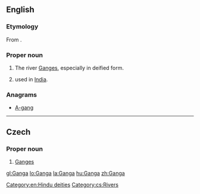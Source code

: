 ==English==
{{wikipedia|Ganga in Hinduism}}

===Etymology===
From {{etyl|sa|en}} {{term|sc=Deva|गङ्गा|tr=gáṅgā|lang=sa}}.

===Proper noun===
{{en-proper noun}}

# {{Hinduism}} The river [[Ganges]], especially in deified form.
# {{given name|female|from=Sanskrit}} used in [[India]].

===Anagrams===
* [[A-gang#English|A-gang]]

[[Category:en:Hindu deities]]

----

==Czech==

===Proper noun===
{{cs-proper noun|g=f}}

# [[Ganges]]

[[Category:cs:Rivers]]

[[gl:Ganga]]
[[lo:Ganga]]
[[la:Ganga]]
[[hu:Ganga]]
[[zh:Ganga]]